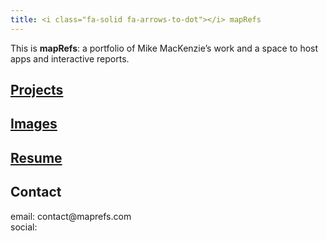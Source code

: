 ```yaml
---
title: <i class="fa-solid fa-arrows-to-dot"></i> mapRefs
---
```


::: section-body
<!-- This is **mapRefs**. We[^1] explore the programs, policies, and trends that influence our daily lives.  -->

This is **mapRefs**: a portfolio of Mike MacKenzie's work and a space to host apps and interactive reports.

## [Projects](projects/p-index.qmd)

## [Images](images.qmd)

## [Resume](entries/Resume_web.qmd)

## Contact {#sec-contact}

email: contact\@maprefs.com  
social:  [<i class="fa-brands fa-linkedin-in"></i>](https://www.linkedin.com/in/mrmackenzie/)


:::
